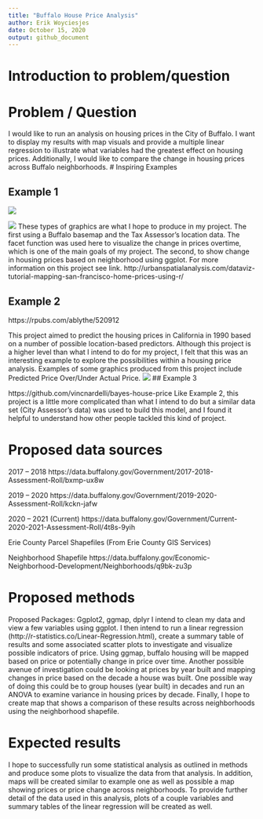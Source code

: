 ```yaml
---
title: "Buffalo House Price Analysis"
author: Erik Woyciesjes
date: October 15, 2020
output: github_document
---
```


# Introduction to problem/question
  
# Problem / Question
I would like to run an analysis on housing prices in the City of Buffalo. I want to display my results with map visuals and provide a multiple linear regression to illustrate what variables had the greatest effect on housing prices. 
Additionally, I would like to compare the change in housing prices across Buffalo neighborhoods. 
# Inspiring Examples

## Example 1
![](http://urbanspatialanalysis.com/wp-content/uploads/2017/02/plot4_point-map-e1487598425346-792x508.png)

![](http://urbanspatialanalysis.com/wp-content/uploads/2017/02/plot10_time-series-792x1056.png)
These types of graphics are what I hope to produce in my project. The first using a Buffalo basemap and the Tax Assessor's location data. The facet function was used here to visualize the change in prices
overtime, which is one of the main goals of my project. The second, to show change in housing prices based on neighborhood using ggplot. For more information on this project see link.
http://urbanspatialanalysis.com/dataviz-tutorial-mapping-san-francisco-home-prices-using-r/

## Example 2

https://rpubs.com/ablythe/520912

This project aimed to predict the housing prices in California in 1990 based on a number of 
possible location-based predictors. Although this project is a higher level than what I intend to 
do for my project, I felt that this was an interesting example to explore the possibilities within
a housing price analysis. Examples of some graphics produced from this project include Predicted Price Over/Under Actual Price.
![](/Users/erik/Desktop/Geo511 Spatial Data Science/geo511-2020-tasks-erikwoyc/predictive model.png)
## Example 3

https://github.com/vincnardelli/bayes-house-price
Like Example 2, this project is a little more complicated than what I intend to do but a similar
data set (City Assessor's data) was used to build this model, and I found it helpful to understand how 
other people tackled this kind of project. 


# Proposed data sources

2017 – 2018
https://data.buffalony.gov/Government/2017-2018-Assessment-Roll/bxmp-ux8w

2019 – 2020
https://data.buffalony.gov/Government/2019-2020-Assessment-Roll/kckn-jafw

2020 – 2021 (Current)
https://data.buffalony.gov/Government/Current-2020-2021-Assessment-Roll/4t8s-9yih

Erie County Parcel Shapefiles (From Erie County GIS Services) 

Neighborhood Shapefile
https://data.buffalony.gov/Economic-Neighborhood-Development/Neighborhoods/q9bk-zu3p

# Proposed methods

Proposed Packages: Ggplot2, ggmap, dplyr
I intend to clean my data and view a few variables using ggplot. I then intend to run a linear regression (http://r-statistics.co/Linear-Regression.html), 
create a summary table of results and some associated scatter plots to investigate and visualize possible indicators of price. 
Using ggmap, buffalo housing will be mapped based on price or potentially change in price over time. 
Another possible avenue of investigation could be looking at prices by year built and mapping changes in price based on the decade a house was built. 
One possible way of doing this could be to group houses (year built) in decades and run an ANOVA to examine variance in housing prices by decade. 
Finally, I hope to create map that shows a comparison of these results across neighborhoods using the neighborhood shapefile. 

# Expected results
I hope to successfully run some statistical analysis as outlined in methods and produce some plots to visualize the data from that analysis. 
In addition, maps will be created similar to example one as well as possible a map showing prices or price change across neighborhoods. To provide further detail of the data
used in this analysis, plots of a couple variables and summary tables of the linear regression will be created as well. 
